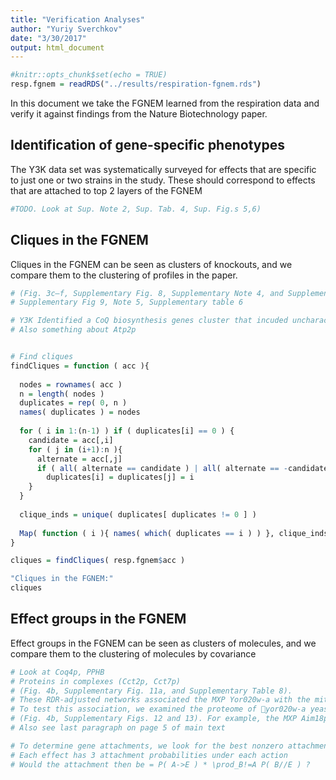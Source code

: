 ```yaml
---
title: "Verification Analyses"
author: "Yuriy Sverchkov"
date: "3/30/2017"
output: html_document
---
```


```r
#knitr::opts_chunk$set(echo = TRUE)
resp.fgnem = readRDS("../results/respiration-fgnem.rds")
```

In this document we take the FGNEM learned from the respiration data and verify it against findings from the Nature Biotechnology paper.

## Identification of gene-specific phenotypes

The Y3K data set was systematically surveyed for effects that are specific to just one or two strains in the study.
These should correspond to effects that are attached to top 2 layers of the FGNEM

```r
#TODO. Look at Sup. Note 2, Sup. Tab. 4, Sup. Fig.s 5,6)
```

## Cliques in the FGNEM

Cliques in the FGNEM can be seen as clusters of knockouts, and we compare them to the clustering of profiles in the paper.

```r
# (Fig. 3c–f, Supplementary Fig. 8, Supplementary Note 4, and Supplementary Table 5).
# Supplementary Fig 9, Note 5, Supplementary table 6

# Y3K Identified a CoQ biosynthesis genes cluster that incuded uncharacterized yjr120w
# Also something about Atp2p


# Find cliques
findCliques = function ( acc ){
  
  nodes = rownames( acc )
  n = length( nodes )
  duplicates = rep( 0, n )
  names( duplicates ) = nodes
  
  for ( i in 1:(n-1) ) if ( duplicates[i] == 0 ) {
    candidate = acc[,i]
    for ( j in (i+1):n ){
      alternate = acc[,j]
      if ( all( alternate == candidate ) | all( alternate == -candidate ) )
        duplicates[i] = duplicates[j] = i
    }
  }
  
  clique_inds = unique( duplicates[ duplicates != 0 ] )
  
  Map( function ( i ){ names( which( duplicates == i ) ) }, clique_inds )
}

cliques = findCliques( resp.fgnem$acc )

"Cliques in the FGNEM:"
cliques
```

## Effect groups in the FGNEM

Effect groups in the FGNEM can be seen as clusters of molecules, and we compare them to the clustering of molecules by covariance

```r
# Look at Coq4p, PPHB
# Proteins in complexes (Cct2p, Cct7p)
# (Fig. 4b, Supplementary Fig. 11a, and Supplementary Table 8).
# These RDR-adjusted networks associated the MXP Yor020w-a with the mitochondrial ribosome (Supplementary Fig. 11g).
# To test this association, we examined the proteome of 􀀤yor020w-a yeast, which showed a significant (P < 0.05) decrease in the mitochondrial ribosome protein Rsm19p (Supplementary Fig. 11i), suggesting that Yor020w-a is linked to mitochondrial translation.
# (Fig. 4b, Supplementary Figs. 12 and 13). For example, the MXP Aim18p was linked to a network of CoQ biosynthesis proteins, and Aro9p and Aro10p were linked to numerous mitochondrial proteins that support oxidative phosphorylation (Fig. 4c–e).
# Also see last paragraph on page 5 of main text

# To determine gene attachments, we look for the best nonzero attachment for every individual effect.
# Each effect has 3 attachment probabilities under each action
# Would the attachment then be = P( A->E ) * \prod_B!=A P( B//E ) ?
```
